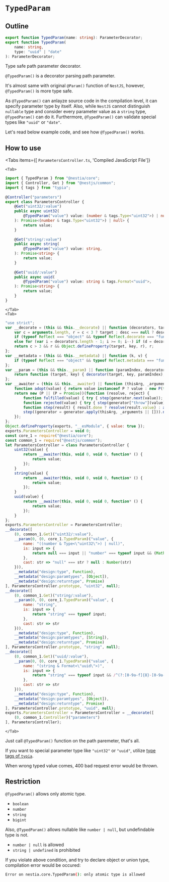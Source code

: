
# `TypedParam`
## Outline
```typescript filename="@nestia/core"
export function TypedParam(name: string): ParameterDecorator;
export function TypedParam(
    name: string, 
    type: "uuid" | "date"
): ParameterDecorator;
```

Type safe path parameter decorator.

`@TypedParam()` is a decorator parsing path parameter. 

It's almost same with original `@Param()` function of `NestJS`, however, `@TypedParam()` is more type safe. 

As `@TypedParam()` can anlayze source code in the compilation level, it can specify parameter type by itself. Also, while `NestJS` cannot distinguish `nullable` type and consider every parameter value as a `string` type, `@TypedParam()` can do it. Furthermore, `@TypedParam()` can validate special types like `"uuid"` or `"date"`.

Let's read below example code, and see how `@TypedParam()` works.




## How to use
<Tabs 
    items={[
        <code>ParametersController.ts</code>, 
        'Compiled JavaScript File']}
>
    <Tab>
```typescript copy filename="ParametersController.ts" showLineNumbers {8, 15, 22}
import { TypedParam } from "@nestia/core";
import { Controller, Get } from "@nestjs/common";
import { tags } from "typia";
 
@Controller("parameters")
export class ParametersController {
    @Get("uint32/:value")
    public async uint32(
        @TypedParam("value") value: (number & tags.Type<"uint32">) | null,
    ): Promise<(number & tags.Type<"uint32">) | null> {
        return value;
    }
 
    @Get("string/:value")
    public async string(
        @TypedParam("value") value: string,
    ): Promise<string> {
        return value;
    }
 
    @Get("uuid/:value")
    public async uuid(
        @TypedParam("value") value: string & tags.Format<"uuid">,
    ): Promise<string> {
        return value;
    }
}
```
    </Tab>
    <Tab>
```javascript filename="ParametersController.js" showLineNumbers {46-53, 59-66, 72-79}
"use strict";
var __decorate = (this && this.__decorate) || function (decorators, target, key, desc) {
    var c = arguments.length, r = c < 3 ? target : desc === null ? desc = Object.getOwnPropertyDescriptor(target, key) : desc, d;
    if (typeof Reflect === "object" && typeof Reflect.decorate === "function") r = Reflect.decorate(decorators, target, key, desc);
    else for (var i = decorators.length - 1; i >= 0; i--) if (d = decorators[i]) r = (c < 3 ? d(r) : c > 3 ? d(target, key, r) : d(target, key)) || r;
    return c > 3 && r && Object.defineProperty(target, key, r), r;
};
var __metadata = (this && this.__metadata) || function (k, v) {
    if (typeof Reflect === "object" && typeof Reflect.metadata === "function") return Reflect.metadata(k, v);
};
var __param = (this && this.__param) || function (paramIndex, decorator) {
    return function (target, key) { decorator(target, key, paramIndex); }
};
var __awaiter = (this && this.__awaiter) || function (thisArg, _arguments, P, generator) {
    function adopt(value) { return value instanceof P ? value : new P(function (resolve) { resolve(value); }); }
    return new (P || (P = Promise))(function (resolve, reject) {
        function fulfilled(value) { try { step(generator.next(value)); } catch (e) { reject(e); } }
        function rejected(value) { try { step(generator["throw"](value)); } catch (e) { reject(e); } }
        function step(result) { result.done ? resolve(result.value) : adopt(result.value).then(fulfilled, rejected); }
        step((generator = generator.apply(thisArg, _arguments || [])).next());
    });
};
Object.defineProperty(exports, "__esModule", { value: true });
exports.ParametersController = void 0;
const core_1 = require("@nestia/core");
const common_1 = require("@nestjs/common");
let ParametersController = class ParametersController {
    uint32(value) {
        return __awaiter(this, void 0, void 0, function* () {
            return value;
        });
    }
    string(value) {
        return __awaiter(this, void 0, void 0, function* () {
            return value;
        });
    }
    uuid(value) {
        return __awaiter(this, void 0, void 0, function* () {
            return value;
        });
    }
};
exports.ParametersController = ParametersController;
__decorate([
    (0, common_1.Get)("uint32/:value"),
    __param(0, (0, core_1.TypedParam)("value", {
        name: "((number & Type<\"uint32\">) | null)",
        is: input => {
            return null === input || "number" === typeof input && (Math.floor(input) === input && 0 <= input && input <= 4294967295);
        },
        cast: str => "null" === str ? null : Number(str)
    })),
    __metadata("design:type", Function),
    __metadata("design:paramtypes", [Object]),
    __metadata("design:returntype", Promise)
], ParametersController.prototype, "uint32", null);
__decorate([
    (0, common_1.Get)("string/:value"),
    __param(0, (0, core_1.TypedParam)("value", {
        name: "string",
        is: input => {
            return "string" === typeof input;
        },
        cast: str => str
    })),
    __metadata("design:type", Function),
    __metadata("design:paramtypes", [String]),
    __metadata("design:returntype", Promise)
], ParametersController.prototype, "string", null);
__decorate([
    (0, common_1.Get)("uuid/:value"),
    __param(0, (0, core_1.TypedParam)("value", {
        name: "(string & Format<\"uuid\">)",
        is: input => {
            return "string" === typeof input && /^(?:[0-9a-f]{8}-[0-9a-f]{4}-[1-5][0-9a-f]{3}-[89ab][0-9a-f]{3}-[0-9a-f]{12}|00000000-0000-0000-0000-000000000000)$/i.test(input);
        },
        cast: str => str
    })),
    __metadata("design:type", Function),
    __metadata("design:paramtypes", [Object]),
    __metadata("design:returntype", Promise)
], ParametersController.prototype, "uuid", null);
exports.ParametersController = ParametersController = __decorate([
    (0, common_1.Controller)("parameters")
], ParametersController);
```
    </Tab>
</Tabs>

Just call `@TypedParam()` function on the path paremeter, that's all.

If you want to special parameter type like `"uint32"` or `"uuid"`, utilize [type tags of `typia`](https://typia.io/docs/validators/tags).

When wrong typed value comes, 400 bad request error would be thrown.




## Restriction
`@TypedParam()` allows only atomic type.

  - `boolean`
  - `number`
  - `string`
  - `bigint`

Also, `@TypedParam()` allows nullable like `number | null`, but undefindable type is not.

  - `number | null` is allowed
  - `string | undefined` is prohibited

If you violate above condition, and try to declare object or union type, compilation error would be occured:

```bash
Error on nestia.core.TypedParam(): only atomic type is allowed
```